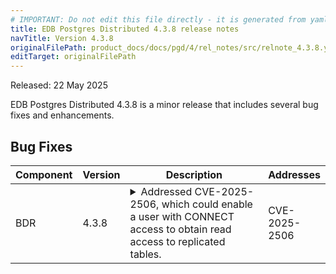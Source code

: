 ```yaml
---
# IMPORTANT: Do not edit this file directly - it is generated from yaml source.
title: EDB Postgres Distributed 4.3.8 release notes
navTitle: Version 4.3.8
originalFilePath: product_docs/docs/pgd/4/rel_notes/src/relnote_4.3.8.yml
editTarget: originalFilePath
---
```


Released: 22 May 2025

EDB Postgres Distributed 4.3.8 is a minor release that includes several bug fixes and enhancements.

## Bug Fixes

<table class="table w-100"><thead><tr><th>Component</th><th>Version</th><th>Description</th><th width="10%">Addresses</th></tr></thead><tbody>
<tr><td>BDR</td><td>4.3.8</td><td><details><summary>Addressed CVE-2025-2506, which could enable a user with CONNECT access to obtain read access to replicated tables.</summary><hr/><p>An issue, <a href="/security/advisories/cve20252506/">CVE-2025-2506</a>, was discovered in pglogical which is present in later versions of BDR and PGD. The issue could enable a user with CONNECT access to obtain read access to replicated tables.</p>
</details></td><td>CVE-2025-2506</td></tr>
</tbody></table>


